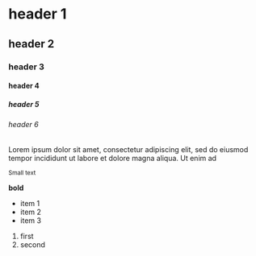 
<LayoutMDX title="Your Awesome App" className="container py-8 max-w-xl">

# header 1

## header 2

### header 3

#### header 4

##### header 5

###### header 6

Lorem ipsum dolor sit amet, consectetur adipiscing elit, sed do eiusmod tempor incididunt ut labore et dolore magna aliqua. Ut enim ad

<sub>Small text</sub>

**bold**

- item 1
- item 2
- item 3

1. first
2. second

</LayoutMDX>
